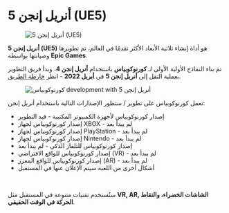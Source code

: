 # أنريل إنجن 5 (UE5)  

<figure className="img-center">
  <img src="/images/technology/unreal-engine-5-1.png" alt="أنريل إنجن 5 (UE5)" />
</figure>  

**أنريل إنجن 5 (UE5)** هو أداة إنشاء ثلاثية الأبعاد الأكثر تقدمًا في العالم، تم تطويرها وصيانتها بواسطة **Epic Games**.  

تم بناء النماذج الأولية الأولى لـ **كورنوكوبياس** باستخدام **أنريل إنجن 4**، وبدأ فريق التطوير بعملية النقل إلى **أنريل إنجن 5** في **أبريل 2022** - انظر [خارطة الطريق](/game/about-the-game/road-map).  

<figure className="img-center">
  <img src="/images/technology/unreal-engine-5-2.png" alt="كورنوكوبياس development with أنريل إنجن 5" />
</figure>  

تعمل كورنوكوبياس على تطوير / ستطور الإصدارات التالية باستخدام أنريل إنجن:  

<ul className="list-disc pl-6 space-y-2">
  <li>إصدار كورنوكوبياس لأجهزة الكمبيوتر المكتبية  - قيد التطوير</li>
  <li>إصدار كورنوكوبياس لجهاز XBOX - لم يبدأ بعد</li>
  <li>إصدار كورنوكوبياس لجهاز PlayStation - لم يبدأ بعد</li>
  <li>إصدار كورنوكوبياس لجهاز Nintendo - لم يبدأ بعد</li>
  <li>إصدار كورنوكوبياس للتلفاز الذكي  - لم يبدأ بعد</li>
  <li>إصدار كورنوكوبياس للواقع الافتراضي (VR) - لم يبدأ بعد</li>
  <li>إصدار كورنوكوبياس للواقع المعزز (AR) - لم يبدأ بعد</li>
  <li>أشكال أخرى من اللعبة سيتم الإعلان عنها في المستقبل</li>
</ul>  

</br>  

ستُستخدم تقنيات متنوعة في المستقبل مثل **VR, AR, الشاشات الخضراء، والتقاط الحركة في الوقت الحقيقي**.  

